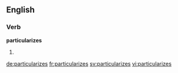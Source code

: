==English==

===Verb===
'''particularizes'''

# {{en-third-person singular of|particularize}}

[[de:particularizes]]
[[fr:particularizes]]
[[sv:particularizes]]
[[vi:particularizes]]